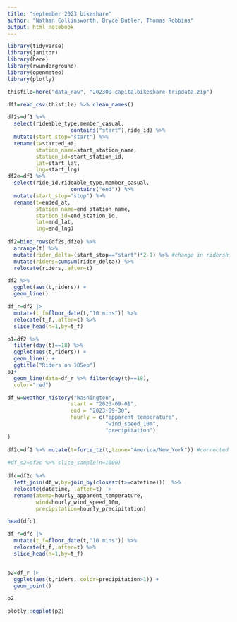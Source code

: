 ```yaml
---
title: "september 2023 bikeshare"
author: "Nathan Collinsworth, Bryce Butler, Thomas Robbins"
output: html_notebook
---
```



```r
library(tidyverse)
library(janitor)
library(here)
library(rwunderground)
library(openmeteo)
library(plotly)
```


```r
thisfile=here("data_raw", "202309-capitalbikeshare-tripdata.zip")

df1=read_csv(thisfile) %>% clean_names()
```

```r
df2s=df1 %>% 
  select(rideable_type,member_casual,
                    contains("start"),ride_id) %>% 
  mutate(start_stop="start") %>%
  rename(t=started_at,
         station_name=start_station_name,
         station_id=start_station_id,
         lat=start_lat,
         lng=start_lng)
df2e=df1 %>% 
  select(ride_id,rideable_type,member_casual,
                    contains("end")) %>%
  mutate(start_stop="stop") %>%
  rename(t=ended_at,
         station_name=end_station_name,
         station_id=end_station_id,
         lat=end_lat,
         lng=end_lng)
 
df2=bind_rows(df2s,df2e) %>%
  arrange(t) %>%
  mutate(rider_delta=(start_stop=="start")*2-1) %>% #change in ridership 
  mutate(riders=cumsum(rider_delta)) %>%
  relocate(riders,.after=t)
```

```r
df2 %>% 
  ggplot(aes(t,riders)) +
  geom_line()
```

```r
df_r=df2 |>
  mutate(t_f=floor_date(t,"10 mins")) %>%
  relocate(t_f,.after=t) %>%
  slice_head(n=1,by=t_f)
```


```r
p1=df2 %>% 
  filter(day(t)==18) %>%
  ggplot(aes(t,riders)) +
  geom_line() +
  ggtitle("Riders on 18Sep")
p1+
  geom_line(data=df_r %>% filter(day(t)==18),
  color="red")
```

```r
df_w=weather_history("Washington",
                    start = "2023-09-01",
                    end = "2023-09-30",
                    hourly = c("apparent_temperature",
                               "wind_speed_10m",
                               "precipitation")
)
```

```r

df2c=df2 %>% mutate(t=force_tz(t,tzone="America/New_York")) #corrected
 
#df_s2=df2c %>% slice_sample(n=1000)
 
dfc=df2c %>% 
  left_join(df_w,by=join_by(closest(t>=datetime)))  %>%
  relocate(datetime, .after=t) |>
  rename(atemp=hourly_apparent_temperature,
         wind=hourly_wind_speed_10m,
         precipitation=hourly_precipitation)

head(dfc)
```

```r
df_r=dfc |>
  mutate(t_f=floor_date(t,"10 mins")) %>%
  relocate(t_f,.after=t) %>%
  slice_head(n=1,by=t_f)


p2=df_r |>
  ggplot(aes(t,riders, color=precipitation>1)) +
  geom_point()

p2
```


```r
plotly::ggplot(p2)
```

